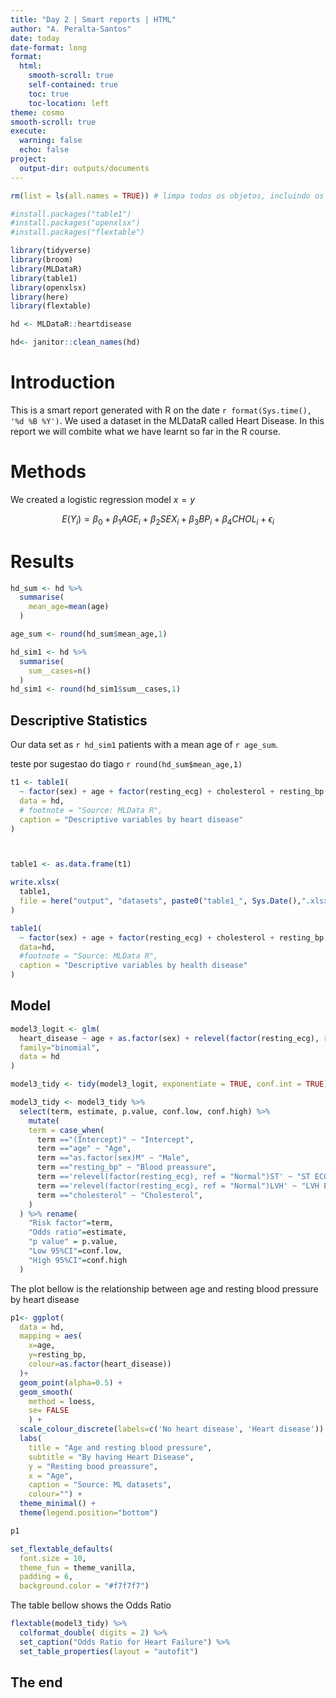 ```yaml
---
title: "Day 2 | Smart reports | HTML"
author: "A. Peralta-Santos"
date: today
date-format: long
format:
  html:
    smooth-scroll: true
    self-contained: true
    toc: true
    toc-location: left
theme: cosmo
smooth-scroll: true
execute:
  warning: false
  echo: false
project:
  output-dir: outputs/documents
---
```




```r
rm(list = ls(all.names = TRUE)) # limpa todos os objetos, incluindo os ocultos
```

```r
#install.packages("table1")
#install.packages("openxlsx")
#install.packages("flextable")

library(tidyverse)
library(broom)
library(MLDataR)
library(table1)
library(openxlsx)
library(here)
library(flextable)
```

```r
hd <- MLDataR::heartdisease

hd<- janitor::clean_names(hd)
```

# Introduction

This is a smart report generated with R on the date `r format(Sys.time(), '%d %B %Y')`. We used a dataset in the MLDataR called Heart Disease. In this report we will combite what we have learnt so far in the R course.


\newpage

# Methods

We created a logistic regression model $x=y$

$$ E(Y_i) = \beta_0 + \beta_{1}  AGE_i + \beta_{2}  SEX_i +   \beta_{3}  BP_i +   \beta_{4}  CHOL_i + \epsilon_i$$

\newpage

# Results

```r
hd_sum <- hd %>%
  summarise(
    mean_age=mean(age)
  )

age_sum <- round(hd_sum$mean_age,1)
```

```r
hd_sim1 <- hd %>%
  summarise(
    sum__cases=n()
  )
hd_sim1 <- round(hd_sim1$sum__cases,1)
```

## Descriptive Statistics

Our data set as `r hd_sim1` patients with a mean age of `r age_sum`. 

teste por sugestao do tiago `r round(hd_sum$mean_age,1)` 

```r
t1 <- table1(
  ~ factor(sex) + age + factor(resting_ecg) + cholesterol + resting_bp | heart_disease, 
  data = hd,
  # footnote = "Source: MLData R",
  caption = "Descriptive variables by heart disease"
)



table1 <- as.data.frame(t1)

write.xlsx(
  table1,
  file = here("output", "datasets", paste0("table1_", Sys.Date(),".xlsx")) 
)
```

```r
table1(
  ~ factor(sex) + age + factor(resting_ecg) + cholesterol + resting_bp | heart_disease, 
  data=hd,
  #footnote = "Source: MLData R",
  caption = "Descriptive variables by health disease"
)
```

\newpage

## Model

```r
model3_logit <- glm(
  heart_disease ~ age + as.factor(sex) + relevel(factor(resting_ecg), ref = "Normal") + resting_bp + cholesterol, 
  family="binomial",
  data = hd
)

model3_tidy <- tidy(model3_logit, exponentiate = TRUE, conf.int = TRUE)
```

```r
model3_tidy <- model3_tidy %>%
  select(term, estimate, p.value, conf.low, conf.high) %>%
    mutate(
    term = case_when(
      term =="(Intercept)" ~ "Intercept",
      term =="age" ~ "Age",
      term =="as.factor(sex)M" ~ "Male",
      term =="resting_bp" ~ "Blood preassure",
      term =='relevel(factor(resting_ecg), ref = "Normal")ST' ~ "ST ECG, ref. Normal",
      term =='relevel(factor(resting_ecg), ref = "Normal")LVH' ~ "LVH ECG, ref. Normal",
      term =="cholesterol" ~ "Cholesterol",
    )
  ) %>% rename(
    "Risk factor"=term,
    "Odds ratio"=estimate,
    "p value" = p.value,
    "Low 95%CI"=conf.low,
    "High 95%CI"=conf.high
  ) 
```

The plot bellow is the relationship between age and resting blood pressure by heart disease

```r
p1<- ggplot(
  data = hd,
  mapping = aes(
    x=age,
    y=resting_bp,
    colour=as.factor(heart_disease))
  )+ 
  geom_point(alpha=0.5) +
  geom_smooth(
    method = loess,
    se= FALSE
    ) +
  scale_colour_discrete(labels=c('No heart disease', 'Heart disease')) +
  labs(
    title = "Age and resting blood pressure",
    subtitle = "By having Heart Disease",
    y = "Resting bood preassure",
    x = "Age", 
    caption = "Source: ML datasets",
    colour="") +
  theme_minimal() +
  theme(legend.position="bottom")

p1
```

```r
set_flextable_defaults(
  font.size = 10, 
  theme_fun = theme_vanilla,
  padding = 6,
  background.color = "#f7f7f7")
```

The table bellow shows the Odds Ratio

```r
flextable(model3_tidy) %>%
  colformat_double( digits = 2) %>%
  set_caption("Odds Ratio for Heart Failure") %>%
  set_table_properties(layout = "autofit")
```

## The end
